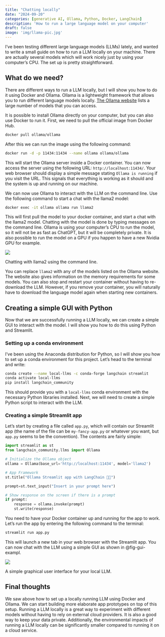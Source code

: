 ```yaml
---
title: "Chatting locally"
date: "2024-09-20"
categories: [generative AI, Ollama, Python, Docker, LangChain]
description: 'How to run a large language model on your computer'
draft: false
image: 'img/llama-pic.jpg'
---
```


I've been testing different large language models (LLMs) lately, and wanted to write a small guide on how to run a LLM locally on your machine. There are actually several models which will work nicely just by using your computer's CPU. The set up is pretty straightforward.

## What do we need?

There are different ways to run a LLM locally, but I will show you how to do it using Docker and Ollama. Ollama is a lightweight framework that allows you to run different language models locally. [The Ollama website](https://ollama.com/) lists a large number of models that you can access.

It is possible to install Ollama directly on your computer, but you can also use Docker to run it. First, we need to pull the official image from Docker Hub.

```bash  
docker pull ollama/ollama
```

After this we can run the image using the following command:

```bash
docker run -d -p 11434:11434 --name ollama ollama/ollama
```

This will start the Ollama server inside a Docker container. You can now access the server using the following URL: `http://localhost:11434/`. Your web browser should display a simple message stating `Ollama is running` if you visit the URL. This signals that everything is working as it should and the system is up and running on our machine.

We can now use Ollama to interact with the LLM on the command line. Use the following command to start a chat with the llama2 model:

```bash
docker exec -it ollama ollama run llama2
```

This will first pull the model to your docker container, and start a chat with the llama2 model. Chatting with the model is done by typing messages on the command line. Ollama is using your computer's CPU to run the model, so it will not be as fast as ChatGPT, but it will be completely private. It is also possible to run the model on a GPU if you happen to have a new Nvidia GPU for example.

::: {#fig-command-line}

![](img/local-llms/llama2-command-line.png)

Chatting with llama2 using the command line.
:::

You can replace `llama2` with any of the models listed on the Ollama website. The website also gives information on the memory requirements for some models. You can also stop and restart your container without having to re-download the LLM. However, if you remove your container, you will naturally have to download the language model again when starting new containers.

## Creating a simple GUI with Python

Now that we are successfully running a LLM locally, we can create a simple GUI to interact with the model. I will show you how to do this using Python and Streamlit.

### Setting up a conda environment

I've been using the Anaconda distribution for Python, so I will show you how to set up a conda environment for this project. Let's head to the terminal and write:

```bash
conda create --name local-llms -c conda-forge langchain streamlit
conda activate local-llms
pip install langchain_community
```

This should provide you with a `local-llms` conda environment with the necessary Python libraries installed. Next, we will need to create a simple Python script to interact with the LLM.

### Creating a simple Streamlit app

Let's start by creating a file called `app.py`, which will contain our Streamlit app (the name of the file can be `my-fancy-app.py` or whatever you want, but `app.py` seems to be the convention). The contents are fairly simple:


```python
import streamlit as st
from langchain_community.llms import Ollama

# Initialize the Ollama object
ollama = Ollama(base_url='http://localhost:11434', model='llama2')

# App Framework
st.title("Ollama Streamlit app with LangChain 🦜🔗")

prompt=st.text_input("Insert in your prompt here")

# Show response on the screen if there is a prompt
if prompt:
    response = ollama.invoke(prompt)
    st.write(response)
``` 

You need to have your Docker container up and running for the app to work. Let's run the app by entering the following command to the terminal:

```bash
streamlit run app.py
```

This will launch a new tab in your web browser with the Streamlit app. You can now chat with the LLM using a simple GUI as shown in @fig-gui-exampl.

::: {#fig-gui-exampl}

![](img/local-llms/StreamlitApp.png)

A simple graphical user interface for your local LLM.
:::

## Final thoughts

We saw above how to set up a locally running LLM using Docker and Ollama. We can start building more elaborate app prototypes on top of this setup. Running a LLM locally is a great way to experiment with different models without having to rely on external cloud providers. It is also a good way to keep your data private. Additionally, the environmental impacts of running a LLM locally can be significantly smaller compared to running it on a cloud service.